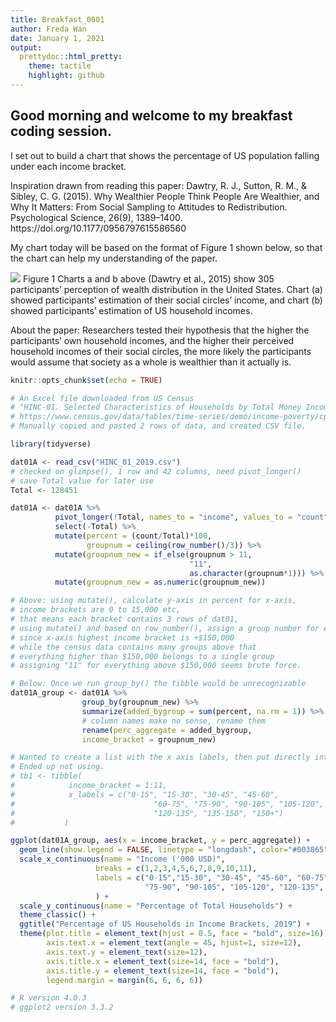 ```yaml
---
title: Breakfast_0001
author: Freda Wan
date: January 1, 2021
output:
  prettydoc::html_pretty:
    theme: tactile
    highlight: github
---
```


## Good morning and welcome to my breakfast coding session.## 

I set out to build a chart that shows the percentage of US population falling under each income bracket. 

Inspiration drawn from reading this paper: 
Dawtry, R. J., Sutton, R. M., & Sibley, C. G. (2015). Why Wealthier People Think People Are Wealthier, and Why It Matters: From Social Sampling to Attitudes to Redistribution. Psychological Science, 26(9), 1389–1400. https://doi.org/10.1177/0956797615586560

My chart today will be based on the format of Figure 1 shown below, so that the chart can help my understanding of the paper. 

![](Large_image_Fig1.jpeg)
Figure 1 Charts a and b above (Dawtry et al., 2015) show 305 participants' perception of wealth distribution in the United States. Chart (a) showed participants' estimation of their social circles' income, and chart (b) showed participants' estimation of US household incomes. 

About the paper: Researchers tested their hypothesis that the higher the participants' own household incomes, and the higher their perceived household incomes of their social circles, the more likely the participants would assume that society as a whole is wealthier than it actually is. 

```r
knitr::opts_chunk$set(echo = TRUE)
```

```r
# An Excel file downloaded from US Census
# "HINC-01. Selected Characteristics of Households by Total Money Income in 2019"
# https://www.census.gov/data/tables/time-series/demo/income-poverty/cps-hinc/hinc-01.html
# Manually copied and pasted 2 rows of data, and created CSV file. 

library(tidyverse)

dat01A <- read_csv("HINC_01_2019.csv") 
# checked on glimpse(), 1 row and 42 columns, need pivot_longer()
# save Total value for later use 
Total <- 128451

dat01A <- dat01A %>% 
          pivot_longer(!Total, names_to = "income", values_to = "count") %>%
          select(-Total) %>%
          mutate(percent = (count/Total)*100, 
                 groupnum = ceiling(row_number()/3)) %>%
          mutate(groupnum_new = if_else(groupnum > 11, 
                                        "11", 
                                        as.character(groupnum*1))) %>%
          mutate(groupnum_new = as.numeric(groupnum_new))

# Above: using mutate(), calculate y-axis in percent for x-axis, 
# income brackets are 0 to 15,000 etc, 
# that means each bracket contains 3 rows of dat01,
# using mutate() and based on row_number(), assign a group number for each row
# since x-axis highest income bracket is +$150,000 
# while the census data contains many groups above that
# everything higher than $150,000 belongs to a single group
# assigning "11" for everything above $150,000 seems brute force. 

# Below: Once we run group_by() the tibble would be unrecognizable
dat01A_group <- dat01A %>% 
                group_by(groupnum_new) %>% 
                summarize(added_bygroup = sum(percent, na.rm = 1)) %>%
                # column names make no sense, rename them
                rename(perc_aggregate = added_bygroup, 
                income_bracket = groupnum_new)

# Wanted to create a list with the x axis labels, then put directly into ggplot() 
# Ended up not using. 
# tb1 <- tibble(
#            income_bracket = 1:11, 
#            x_labels = c("0-15", "15-30", "30-45", "45-60", 
#                               "60-75", "75-90", "90-105", "105-120", 
#                               "120-135", "135-150", "150+")
#           ) 

ggplot(dat01A_group, aes(x = income_bracket, y = perc_aggregate)) +
  geom_line(show.legend = FALSE, linetype = "longdash", color="#003865", size = 1.2) + 
  scale_x_continuous(name = "Income ('000 USD)",
                   breaks = c(1,2,3,4,5,6,7,8,9,10,11),
                   labels = c("0-15","15-30", "30-45", "45-60", "60-75", 
                              "75-90", "90-105", "105-120", "120-135", "135-150", "150+")
                   ) +
  scale_y_continuous(name = "Percentage of Total Households") + 
  theme_classic() +
  ggtitle("Percentage of US Households in Income Brackets, 2019") + 
  theme(plot.title = element_text(hjust = 0.5, face = "bold", size=16), 
        axis.text.x = element_text(angle = 45, hjust=1, size=12),
        axis.text.y = element_text(size=12), 
        axis.title.x = element_text(size=14, face = "bold"), 
        axis.title.y = element_text(size=14, face = "bold"), 
        legend.margin = margin(6, 6, 6, 6))

# R version 4.0.3
# ggplot2 version 3.3.2

```

